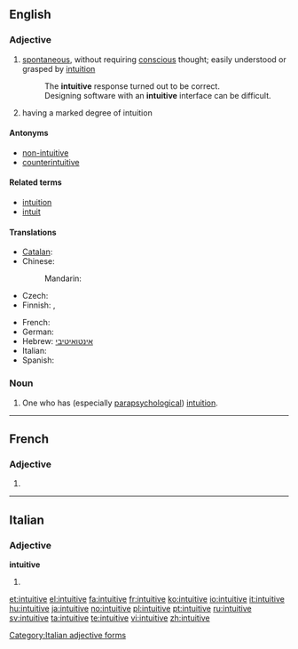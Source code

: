 ==English==

===Adjective===
{{en-adj}}

# [[spontaneous]], without requiring [[conscious]] thought; easily understood or grasped by [[intuition]]
#: The '''intuitive''' response turned out to be correct.
#: Designing software with an '''intuitive''' interface can be difficult.
# having a marked degree of intuition

====Antonyms====
* [[non-intuitive]]
* [[counterintuitive]]

====Related terms====
* [[intuition]]
* [[intuit]]

====Translations====
{{trans-top|automatic, without requiring conscious thought}}
* [[Catalan]]: {{t-|ca|intuitiu}}
* Chinese:
*: Mandarin: {{zh-ts||直觉的}}
* Czech: {{t-|cs|intuitivní}}
* Finnish: {{t+|fi|intuitiivinen}}, {{t-|fi|vaistonvarainen}}
{{trans-mid}}
* French: {{t+|fr|intuitif}}
* German: {{t+|de|intuitiv}}
* Hebrew: [[אינטואיטיבי]]
* Italian: {{t+|it|intuitivo}}
* Spanish: {{t-|es|intuitivo}}
{{trans-bottom}}

===Noun===
{{en-noun}}

# One who has (especially [[parapsychological]]) [[intuition]].

----

==French==

===Adjective===
{{fr-adj-form|f}}

# {{feminine of|intuitif|lang=fr}}

----

==Italian==

===Adjective===
'''intuitive''' {{f|p}}

# {{feminine plural of|intuitivo#Adjective|intuitivo}}

[[Category:Italian adjective forms]]

[[et:intuitive]]
[[el:intuitive]]
[[fa:intuitive]]
[[fr:intuitive]]
[[ko:intuitive]]
[[io:intuitive]]
[[it:intuitive]]
[[hu:intuitive]]
[[ja:intuitive]]
[[no:intuitive]]
[[pl:intuitive]]
[[pt:intuitive]]
[[ru:intuitive]]
[[sv:intuitive]]
[[ta:intuitive]]
[[te:intuitive]]
[[vi:intuitive]]
[[zh:intuitive]]